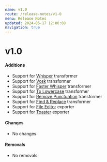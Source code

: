 ```yaml
---
name: v1.0
route: /release-notes/v1-0
menu: Release Notes
updated: 2024-05-17 12:00:00
navigation: true
---
```


# v1.0

#### Additions

- Support for [Whisper](/transcribers/whisper) transformer
- Support for [Vosk](/transcribers/vosk) transformer
- Support for [Faster Whisper](/transcribers/faster-whisper) transformer
- Support for [To Lowercase](/transformers/to-lowercase) transformer
- Support for [Remove Punctuation](/transformers/remove-punctuation) transformer
- Support for [Find & Replace](/transformers/find-replace) transformer
- Support for [File Editor](/exporters/file-editor) exporter
- Support for [Toaster](/exporters/toaster) exporter

#### Changes

- No changes

#### Removals

- No removals

